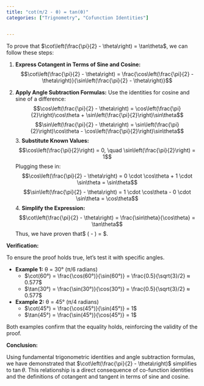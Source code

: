 ```yaml
---
title: "cot(π/2 - θ) = tan(θ)"
categories: ["Trignometry", "Cofunction Identities"]


---
```




To prove that $\cot\left(\frac{\pi}{2} - \theta\right) = \tan\theta$, we can follow these steps:

1. **Express Cotangent in Terms of Sine and Cosine:**
   $$\cot\left(\frac{\pi}{2} - \theta\right) = \frac{\cos\left(\frac{\pi}{2} - \theta\right)}{\sin\left(\frac{\pi}{2} - \theta\right)}$$

2. **Apply Angle Subtraction Formulas:**
   Use the identities for cosine and sine of a difference:
   $$\cos\left(\frac{\pi}{2} - \theta\right) = \cos\left(\frac{\pi}{2}\right)\cos\theta + \sin\left(\frac{\pi}{2}\right)\sin\theta$$$$\sin\left(\frac{\pi}{2} - \theta\right) = \sin\left(\frac{\pi}{2}\right)\cos\theta - \cos\left(\frac{\pi}{2}\right)\sin\theta$$3. **Substitute Known Values:**$$\cos\left(\frac{\pi}{2}\right) = 0, \quad \sin\left(\frac{\pi}{2}\right) = 1$$Plugging these in:$$\cos\left(\frac{\pi}{2} - \theta\right) = 0 \cdot \cos\theta + 1 \cdot \sin\theta = \sin\theta$$$$\sin\left(\frac{\pi}{2} - \theta\right) = 1 \cdot \cos\theta - 0 \cdot \sin\theta = \cos\theta$$4. **Simplify the Expression:**$$\cot\left(\frac{\pi}{2} - \theta\right) = \frac{\sin\theta}{\cos\theta} = \tan\theta$$Thus, we have proven that$ \cot\left(\frac{\pi}{2} - \theta\right) = \tan\theta $.

**Verification:**

To ensure the proof holds true, let's test it with specific angles.

- **Example 1:** θ = 30° (π/6 radians)
  - $\cot(60°) = \frac{\cos(60°)}{\sin(60°)} = \frac{0.5}{\sqrt{3}/2} ≈ 0.577$
  - $\tan(30°) = \frac{\sin(30°)}{\cos(30°)} = \frac{0.5}{\sqrt{3}/2} ≈ 0.577$

- **Example 2:** θ = 45° (π/4 radians)
  - $\cot(45°) = \frac{\cos(45°)}{\sin(45°)} = 1$
  - $\tan(45°) = \frac{\sin(45°)}{\cos(45°)} = 1$

Both examples confirm that the equality holds, reinforcing the validity of the proof.

**Conclusion:**

Using fundamental trigonometric identities and angle subtraction formulas, we have demonstrated that $\cot\left(\frac{\pi}{2} - \theta\right)$ simplifies to $\tan\theta$. This relationship is a direct consequence of co-function identities and the definitions of cotangent and tangent in terms of sine and cosine.
